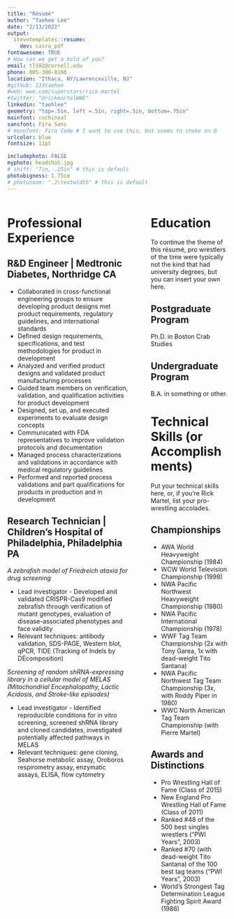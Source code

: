 ```yaml
---
title: "Résumé"
author: "Taehee Lee"
date: "2/13/2022"
output: 
  stevetemplates::resume:
    dev: cairo_pdf
fontawesome: TRUE
# How can we get a hold of you?
email: tl592@cornell.edu
phone: 805-300-8160
location: "Ithaca, NY/Lawrenceville, NJ"
#github: 133taehee
#web: wwe.com/superstars/rick-martel
#twitter: "@rickmartelWWE"
linkedin: "taehlee"
geometry: "top=.5in, left =.5in, right=.5in, bottom=.75in"
mainfont: cochineal
sansfont: Fira Sans
# monofont: Fira Code # I want to use this, but seems to choke on @
urlcolor: blue
fontsize: 11pt

includephoto: FALSE
myphoto: headshot.jpg
# shift: "7in,-.25in" # this is default
photobigness: 1.75cm
# photozoom: ".2\textwidth" # this is default
---
```



<!-- Read more about Pandoc's [fenced_divs](https://pandoc.org/MANUAL.html#extension-fenced_divs) syntax -->

:::::: {.columns}
::: {.column width="60%" data-latex="{0.60\textwidth}"}

# Professional Experience

## R&D Engineer | Medtronic Diabetes, Northridge CA

- Collaborated in cross-functional engineering groups to ensure developing product designs met product requirements, regulatory guidelines, and international standards
-	Defined design requirements, specifications, and test methodologies for product in development
-	Analyzed and verified product designs and validated product manufacturing processes
-	Guided team members on verification, validation, and qualification activities for product development
-	Designed, set up, and executed experiments to evaluate design concepts
-	Communicated with FDA representatives to improve validation protocols and documentation
-	Managed process characterizations and validations in accordance with medical regulatory guidelines
-	Performed and reported process validations and part qualifications for products in production and in development


## Research Technician | Children's Hospital of Philadelphia, Philadelphia PA

*A zebrafish model of Friedreich ataxia for drug screening*

-	Lead investigator - Developed and validated CRISPR-Cas9 modified zebrafish through verification of mutant genotypes, evaluation of disease-associated phenotypes and face validity
-	Relevant techniques: antibody validation, SDS-PAGE, Western blot, qPCR, TIDE (Tracking of Indels by DEcomposition)

*Screening of random shRNA-expressing library in a cellular model of MELAS (Mitochondrial Encephalopathy, Lactic Acidosis, and Stroke-like episodes)*

-	Lead investigator - Identified reproducible conditions for in vitro screening, screened shRNA library and cloned candidates, investigated potentially affected pathways in MELAS
-	Relevant techniques: gene cloning, Seahorse metabolic assay, Oroboros respirometry assay, enzymatic assays, ELISA, flow cytometry






:::
::: {.column width="2%" data-latex="{0.02\textwidth}"}
\ 
<!-- an empty div with an empty character to serve as a column sep -->
:::
:::::: {.column width="38%" data-latex="{0.38\textwidth}"}

# Education

To continue the theme of this résumé, pro wrestlers of the time were typically not the kind that had university degrees, but you can insert your own here.

## Postgraduate Program

Ph.D. in Boston Crab Studies
 
## Undergraduate Program

B.A. in something or other.

# Technical Skills (or Accomplishments)

Put your technical skills here, or, if you're Rick Martel, list your pro-wrestling accolades.

## Championships

- AWA World Heavyweight Championship (1984)
- WCW World Television Championship (1998)
- NWA Pacific Northwest Heavyweight Championship (1980)
- NWA Pacific International Championship (1978)
- WWF Tag Team Championship (2x with Tony Garea, 1x with dead-weight Tito Santana)
- NWA Pacific Northwest Tag Team Championship (3x, with Roddy Piper in 1980)
- WWC North American Tag Team Championship (with Pierre Martel)

## Awards and Distinctions

- Pro Wrestling Hall of Fame (Class of 2015)
- New England Pro Wrestling Hall of Fame (Class of 2011)
- Ranked #48 of the 500 best singles wrestlers ("PWI Years", 2003)
- Ranked #70 (with dead-weight Tito Santana) of the 100 best tag teams ("PWI Years", 2003)
- World's Strongest Tag Determination League Fighting Spirit Award (1986)

:::
::::::

<!-- If you want another page, this is how you can do it... -->

<!-- \newpage

:::::: {.columns}
::: {.column width="60%" data-latex="{0.60\textwidth}"}




:::
::: {.column width="2%" data-latex="{0.02\textwidth}"}
\


:::
:::::: {.column width="38%" data-latex="{0.38\textwidth}"}


:::
::::::

-->
